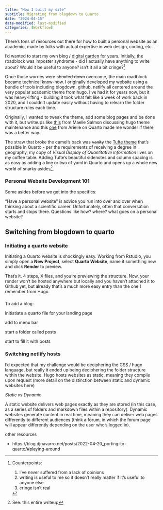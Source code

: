 ```yaml
---
title: "How I built my site"
subtitle: Migrating from blogdown to Quarto
date: "2024-04-15"
date-modified: last-modified
categories: [Workflow]
---
```


There's tons of resources out there for how to built a personal website as an academic, made by folks with actual expertise in web design, coding, etc.

I'd wanted to start my own blog / [digital garden](https://maggieappleton.com/garden-history) for years. Initially, the roadblock was imposter syndrome - did I actually have anything to write about? Would it be useful to anyone? isn't it all a bit cringe?[^1]

[^1]: Counterpoints:

    1.  I've never suffered from a lack of opinions
    2.  writing is useful to me so it doesn't really matter if it's useful to anyone else
    3.  cringe isn't real

Once those worries were ~~shouted down~~ overcome, the main roadblock became technical know-how. I originally developed my website using a bundle of tools including blogdown, github, netlify all centered around the very popular academic theme from hugo. I've had it for years now, but it was heavy-lifting - building it took what felt like a week of work back in 2020, and I couldn't update easily without having to relearn the folder structure rules each time.

Originally, I wanted to tweak the theme, add some blog pages and be done with it, but writeups like [this](https://masalmon.eu/2020/02/29/hugo-maintenance/) from Maelle Salmon discussing hugo theme maintenance and this [one](https://www.apreshill.com/blog/2022-04-we-dont-talk-about-quarto/) from Arielle on Quarto made me wonder if there was a better way.

The straw that broke the camel's back was ~~vanity~~ the [Tufte theme](https://quarto-dev.github.io/quarto-gallery/page-layout/tufte.html) that's possible in Quarto - per the requirements of receiving a degree in geography, my copy of *Visual Display of Quantitative Information* lives on my coffee table. Adding Tufte's beautiful sidenotes and column spacing is as easy as adding a line or two of yaml in Quarto and opens up a whole new world of snarky asides[^2].

[^2]: See: this entire writeup

### Personal Website Development 101

Some asides before we get into the specifics:

"Have a personal website" is advice you run into over and over when thinking about a scientific career. Unfortunately, often that conversation starts and stops there. Questions like how? where? what goes on a personal website?

## Switching from blogdown to quarto

### Initiating a quarto website

Initiating a Quarto website is shockingly easy. Working from Rstudio, you simply open a **New Project**, select **Quarto Website**, name it something new and click **Render** to preview.

That's it. 4 steps, X files, and you're previewing the structure. Now, your render won't be hosted anywhere but locally and you haven't attached it to Github yet, but already that's a much more easy entry than the one I remember from Hugo.

### 

To add a blog:

initiatiate a quarto file for your landing page

add to menu bar

start a folder called posts

start to fill it with posts

### Switching netlify hosts

I'd expected that my challenge would be deciphering the CSS / hugo language, but really it ended up being deciphering the folder structure within the website. Hugo hosts websites as static, meaning they compile upon request (more detail on the distinction between static and dynamic websites here)

*Static vs Dynamic*

A static website delivers web pages exactly as they are stored (in this case, as a series of folders and markdown files within a repository). Dynamic websites generate content in real time, meaning they can deliver web pages differently to different audiences (think a forum, in which the forum page will appear differently depending on the user who's logged in).

other resources

-   https://blog.djnavarro.net/posts/2022-04-20_porting-to-quarto/#playing-around
